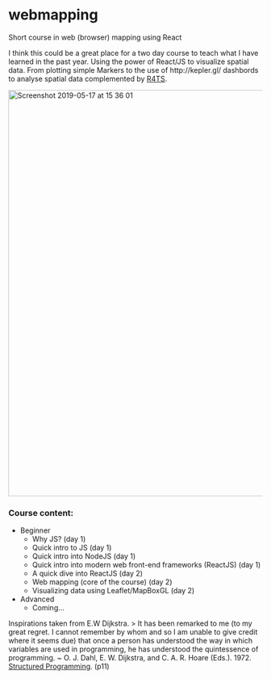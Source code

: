 # webmapping
Short course in web (browser) mapping using React

I think this could be a great place for a two day course to teach what I have learned in the past year. Using the power of React/JS to visualize spatial data. From plotting simple Markers to the use of http://kepler.gl/ dashbords to analyse spatial data complemented by [R4TS](https://github.com/ITSLeeds/R4TS).

<img width="804" alt="Screenshot 2019-05-17 at 15 36 01" src="https://user-images.githubusercontent.com/408568/57935369-865c7580-78b9-11e9-8108-86ed586d38a8.png">

### Course content:

* Beginner
  * Why JS? (day 1)
  * Quick intro to JS (day 1)
  * Quick intro into NodeJS (day 1)
  * Quick intro into modern web front-end frameworks (ReactJS) (day 1)
  * A quick dive into ReactJS (day 2)
  * Web mapping (core of the course)  (day 2)
  * Visualizing data using Leaflet/MapBoxGL (day 2)
* Advanced
  * Coming...

Inspirations taken from E.W Dijkstra.
> It has been remarked to me (to my great regret. I cannot remember by whom and so I am unable to give credit where it seems due) that once a person has understood the way in which variables are used in programming, he has understood the quintessence of programming. ~ O. J. Dahl, E. W. Dijkstra, and C. A. R. Hoare (Eds.). 1972. [Structured Programming](https://dl.acm.org/citation.cfm?id=1243380). (p11)
